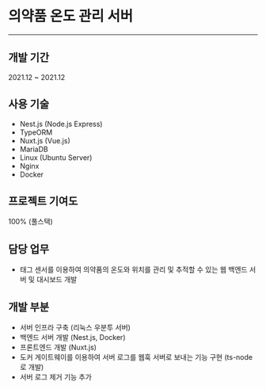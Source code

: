 # 의약품 온도 관리 서버

---

## 개발 기간

2021.12 ~ 2021.12

## 사용 기술

- Nest.js (Node.js Express)
- TypeORM
- Nuxt.js (Vue.js)
- MariaDB
- Linux (Ubuntu Server)
- Nginx
- Docker

## 프로젝트 기여도

100% (풀스택)

## 담당 업무

- 태그 센서를 이용하여 의약품의 온도와 위치를 관리 및 추적할 수 있는 웹 백엔드 서버 및 대시보드 개발

## 개발 부분

- 서버 인프라 구축 (리눅스 우분투 서버)
- 백엔드 서버 개발 (Nest.js, Docker)
- 프론트엔드 개발 (Nuxt.js)
- 도커 게이트웨이를 이용하여 서버 로그를 웹훅 서버로 보내는 기능 구현 (ts-node로 개발)
- 서버 로그 제거 기능 추가
